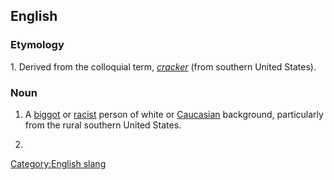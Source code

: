 ==English==

===Etymology===

1. Derived from the colloquial term, ''[[cracker]]'' (from southern United States).

===Noun===
#{{colloquial}} A [[biggot]] or [[racist]] person of white or [[Caucasian]] background, particularly from the rural southern United States. 
#{{alternative spelling of|crackhead}}

[[Category:English slang]]